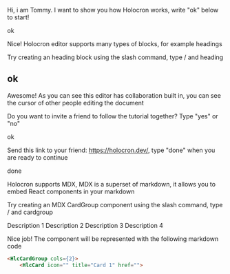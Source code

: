 Hi, i am Tommy. I want to show you how Holocron works, write "ok" below to start!

ok

Nice! Holocron editor supports many types of blocks, for example headings

Try creating an heading block using the slash command, type / and heading

## ok

Awesome! As you can see this editor has collaboration built in, you can see the cursor of other people editing the document

Do you want to invite a friend to follow the tutorial together? Type "yes" or "no"

ok

Send this link to your friend: https://holocron.dev/, type "done" when you are ready to continue

done

Holocron supports MDX, MDX is a superset of markdown, it allows you to embed React components in your markdown

Try creating an MDX CardGroup component using the slash command, type / and cardgroup

<HlcCardGroup cols={2}>
    <HlcCard icon="" title="Card 1" href="">
        Description 1
    </HlcCard>
    <HlcCard icon="" title="Card 2" href="">
        Description 2
    </HlcCard>
    <HlcCard icon="" title="Card 3" href="">
        Description 3
    </HlcCard>
    <HlcCard icon="" title="Card 4" href="">
        Description 4
    </HlcCard>
</HlcCardGroup>

Nice job! The component will be represented with the following markdown code

```md
<HlcCardGroup cols={2}>
    <HlcCard icon="" title="Card 1" href="">
```